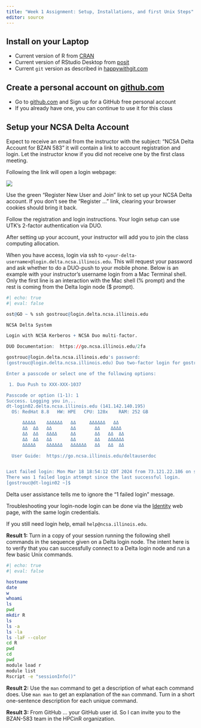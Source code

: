 ```yaml
---
title: "Week 1 Assignment: Setup, Installations, and first Unix Steps"
editor: source
---
```


## Install on your Laptop

* Current version of R from [CRAN](https://cran.r-project.org/)  
* Current version of RStudio Desktop from [posit](https://posit.co/downloads/)  
* Current `git` version as described in [happywithgit.com](https://happygitwithr.com/install-git.html)  

## Create a personal account on [github.com](https://github.com)  

* Go to [github.com](https://github.com) and Sign up for a GitHub free personal account  
* If you already have one, you can continue to use it for this class  


## Setup your NCSA Delta Account

<!--
Instructor notes for adding Delta users to allocated project:  
See "Adding account holders to a group or project" on [Delta Webpage](https://wiki.ncsa.illinois.edu/display/USSPPRT/NCSA+Allocation+and+Account+Management) for general directions.

Specifically, see "Inviting new people to your project" for information on inviting persons who do not have an NCSA account.
-->

Expect to receive an email from the instructor with the subject: "NCSA Delta Account for BZAN 583" it will contain a link to account registration and login. Let the instructor know if you did not receive one by the first class meeting.

Following the link will open a login webpage:

  ![](/pics/login/ncsa.png)

Use the green "Register New User and Join" link to set up your NCSA Delta account. If you don't see the "Register ..." link, clearing your browser cookies should bring it back.

Follow the registration and login instructions. Your login setup can use UTK's 2-factor authentication via DUO. 

After setting up your account, your instructor will add you to join the class computing allocation. 

When you have access, login via ssh to  `<your-delta-username>@login.delta.ncsa.illinois.edu`. This will request your password and ask whether to do a DUO-push to your mobile phone. Below is an example with your instructor's username login from a Mac Terminal shell. Only the first line is an interaction with the Mac shell (% prompt) and the rest is coming from the Delta login node ($ prompt).
<!-- using bash triggers Jupyter engine? r works but not ideal -->
```r
#| echo: true
#| eval: false

ost@GO ~ % ssh gostrouc@login.delta.ncsa.illinois.edu

NCSA Delta System

Login with NCSA Kerberos + NCSA Duo multi-factor.

DUO Documentation:  https://go.ncsa.illinois.edu/2fa

gostrouc@login.delta.ncsa.illinois.edu's password: 
(gostrouc@login.delta.ncsa.illinois.edu) Duo two-factor login for gostrouc

Enter a passcode or select one of the following options:

 1. Duo Push to XXX-XXX-1037

Passcode or option (1-1): 1
Success. Logging you in...
dt-login02.delta.ncsa.illinois.edu (141.142.140.195)
  OS: RedHat 8.8   HW: HPE   CPU: 128x    RAM: 252 GB

      ΔΔΔΔΔ    ΔΔΔΔΔΔ   ΔΔ     ΔΔΔΔΔΔ   ΔΔ
      ΔΔ  ΔΔ   ΔΔ       ΔΔ       ΔΔ    ΔΔΔΔ
      ΔΔ  ΔΔ   ΔΔΔΔ     ΔΔ       ΔΔ   ΔΔ  ΔΔ
      ΔΔ  ΔΔ   ΔΔ       ΔΔ       ΔΔ   ΔΔΔΔΔΔ
      ΔΔΔΔΔ    ΔΔΔΔΔΔ   ΔΔΔΔΔΔ   ΔΔ   ΔΔ  ΔΔ

  User Guide:  https://go.ncsa.illinois.edu/deltauserdoc


Last failed login: Mon Mar 18 18:54:12 CDT 2024 from 73.121.22.186 on ssh:notty
There was 1 failed login attempt since the last successful login.
[gostrouc@dt-login02 ~]$ 
```
Delta user assistance tells me to ignore the "1 failed login" message.

Troubleshooting your login-node login can be done via the  [Identity](https://identity.ncsa.illinois.edu/login) web page, with the same login credentials.

If you still need login help, email `help@ncsa.illinois.edu`.

**Result 1:** Turn in a copy of your session running the following shell commands in the sequence given on a Delta login node.  The intent here is to verify that you can successfully connect to a Delta login node and run a few basic Unix commands.

```bash
#| echo: true
#| eval: false

hostname
date
w
whoami
ls
pwd
mkdir R
ls
ls -a
ls -la
ls -laF --color
cd R
pwd
cd
pwd
module load r
module list
Rscript -e "sessionInfo()"
```
**Result 2:** Use the `man` command to get a description of what each command does. Use `man man` to get an explanation of the `man` command. Turn in a short one-sentence description for each unique command. 

**Result 3:** From GitHub ... your GitHub user id. So I can invite you to the BZAN-583 team in the HPCinR organization.
